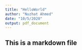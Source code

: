 ```yaml
---
title: "HelloWorld"
author: "Nuzhat Ahmed"
date: "10/5/2020"
output: pdf_document
---
```


## This is a markdown file